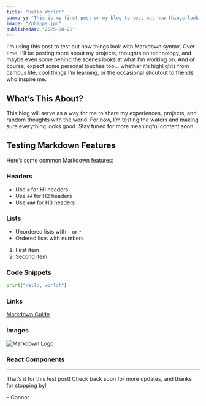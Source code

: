 ```yaml
---
title: "Hello World!"
summary: "This is my first post on my blog to test out how things look in markdown."
image: "/phipps.jpg"
publishedAt: "2025-08-21"
---
```


I'm using this post to test out how things look with Markdown syntax. Over time, I'll be posting more about my projects, thoughts on technology, and maybe even some behind the scenes looks at what I'm working on. And of course, expect some personal touches too... whether it’s highlights from campus life, cool things I’m learning, or the occasional shoutout to friends who inspire me.

## What’s This About?

This blog will serve as a way for me to share my experiences, projects, and random thoughts with the world. For now, I’m testing the waters and making sure everything looks good. Stay tuned for more meaningful content soon.

## Testing Markdown Features

Here’s some common Markdown features:

### Headers

- Use `#` for H1 headers
- Use `##` for H2 headers
- Use `###` for H3 headers

### Lists

- Unordered lists with `-` or `*`
- Ordered lists with numbers

1. First item
2. Second item

### Code Snippets

```python
print("Hello, world!")
```

### Links

[Markdown Guide](https://www.markdownguide.org)

### Images

![Markdown Logo](/markdown.png)

### React Components

<Counter />

---

That’s it for this test post! Check back soon for more updates, and thanks for stopping by!

– Connor
